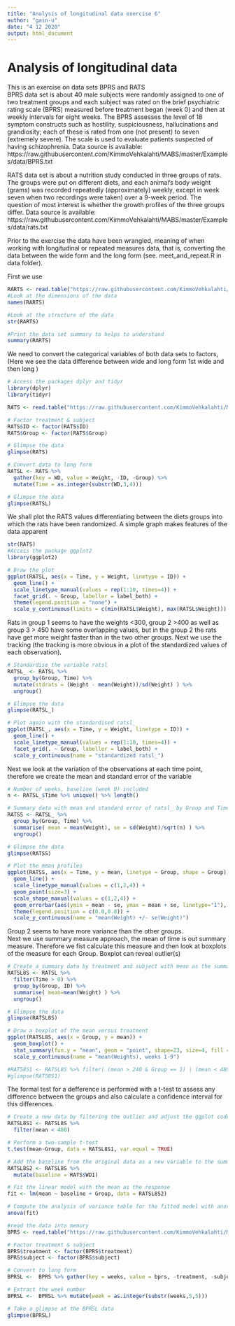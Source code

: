 ```yaml
---
title: "Analysis of longitudinal data exercise 6"
author: "gain-u"
date: "4 12 2020"
output: html_document
---
```

# Analysis of longitudinal data

This is an exercise on data sets BPRS and RATS  
BPRS data set is about 40 male subjects were randomly assigned to one of two treatment groups and each subject was rated on the brief psychiatric rating scale (BPRS) measured before treatment began (week 0) and then at weekly intervals for eight weeks. The BPRS assesses the level of 18 symptom constructs such as hostility, suspiciousness, hallucinations and grandiosity; each of these is rated from one (not present) to seven (extremely severe). The scale is used to evaluate patients suspected of having schizophrenia.
Data source is available: https://raw.githubusercontent.com/KimmoVehkalahti/MABS/master/Examples/data/BPRS.txt  

RATS data set is about a nutrition study conducted in three groups of rats. The groups were put on different diets, and each animal’s body weight (grams) was recorded repeatedly (approximately) weekly, except in week seven when two recordings were taken) over a 9-week period. The question of most interest is whether the growth profiles of the three groups differ.
Data source is available: https://raw.githubusercontent.com/KimmoVehkalahti/MABS/master/Examples/data/rats.txt

Prior to the exercise the data have been wrangled, meaning of when working with longitudinal or repeated measures data, that is, converting the data between the wide form and the long form (see. meet_and_repeat.R in data folder).  

First we use 

```r
RARTS <- read.table("https://raw.githubusercontent.com/KimmoVehkalahti/MABS/master/Examples/data/rats.txt", sep  =" ", header = T)
#Look at the dimensions of the data
names(RARTS)

#Look at the structure of the data
str(RARTS)

#Print the data set summary to helps to understand 
summary(RARTS)
```
We need to convert the categorical variables of both data sets to factors, (Here we see the data difference between wide and long form 1st wide and then long )  
```r
# Access the packages dplyr and tidyr
library(dplyr)
library(tidyr)

RATS <- read.table("https://raw.githubusercontent.com/KimmoVehkalahti/MABS/master/Examples/data/rats.txt", sep  ="\t", header = T)

# Factor treatment & subject
RATS$ID <- factor(RATS$ID)
RATS$Group <- factor(RATS$Group)

# Glimpse the data
glimpse(RATS)

# Convert data to long form
RATSL <- RATS %>%
  gather(key = WD, value = Weight, -ID, -Group) %>%
  mutate(Time = as.integer(substr(WD,3,4))) 

# Glimpse the data
glimpse(RATSL)

```
  
  
We shall plot the RATS values differentiating between the diets groups into which the rats have been randomized. A simple graph makes features of the data apparent
```r
str(RATS)
#Access the package ggplot2
library(ggplot2)

# Draw the plot
ggplot(RATSL, aes(x = Time, y = Weight, linetype = ID)) +
  geom_line() +
  scale_linetype_manual(values = rep(1:10, times=4)) +
  facet_grid(. ~ Group, labeller = label_both) +
  theme(legend.position = "none") + 
  scale_y_continuous(limits = c(min(RATSL$Weight), max(RATSL$Weight)))
```


  Rats in group 1 seems to have the weights <300, group 2 >400 as well as group 3 > 450 have some overlapping values, but in the group 2 the rats have get more weight faster than in the two other groups.
  Next we use the tracking (the tracking is more obvious in a plot of the standardized values of each observation).
```r
# Standardise the variable ratsl
RATSL_ <- RATSL %>%
  group_by(Group, Time) %>%
  mutate(stdrats = (Weight - mean(Weight))/sd(Weight) ) %>%
  ungroup()

# Glimpse the data
glimpse(RATSL_)

# Plot again with the standardised ratsl_
ggplot(RATSL_, aes(x = Time, y = Weight, linetype = ID)) +
  geom_line() +
  scale_linetype_manual(values = rep(1:10, times=4)) +
  facet_grid(. ~ Group, labeller = label_both) +
  scale_y_continuous(name = "standardized ratsl_")
```
  
  Next we look at the variation of the observations at each time point, therefore we create the mean and standard error of the variable  
```r
# Number of weeks, baseline (week 0) included
n <- RATSL_$Time %>% unique() %>% length()

# Summary data with mean and standard error of ratsl_ by Group and Time 
RATSS <- RATSL_ %>%
  group_by(Group, Time) %>%
  summarise( mean = mean(Weight), se = sd(Weight)/sqrt(n) ) %>%
  ungroup()

# Glimpse the data
glimpse(RATSS)

# Plot the mean profiles
ggplot(RATSS, aes(x = Time, y = mean, linetype = Group, shape = Group)) +
  geom_line() +
  scale_linetype_manual(values = c(1,2,4)) +
  geom_point(size=3) +
  scale_shape_manual(values = c(1,2,4)) +
  geom_errorbar(aes(ymin = mean - se, ymax = mean + se, linetype="1"), width=0.3) +
  theme(legend.position = c(0.8,0.8)) +
  scale_y_continuous(name = "mean(Weight) +/- se(Weight)")
```
  


Group 2 seems to have more variance than the other groups.  
Next we use summary measure approach, the mean of time is out summary measure. Therefore we fist calculate this measure and then look at boxplots of the measure for each Group. Boxplot can reveal outlier(s)
```r
# Create a summary data by treatment and subject with mean as the summary variable (ignoring baseline ).
RATSL8S <- RATSL %>%
  filter(Time > 0) %>%
  group_by(Group, ID) %>%
  summarise( mean=mean(Weight) ) %>%
  ungroup()

# Glimpse the data
glimpse(RATSL8S)

# Draw a boxplot of the mean versus treatment
ggplot(RATSL8S, aes(x = Group, y = mean)) +
  geom_boxplot() +
  stat_summary(fun.y = "mean", geom = "point", shape=23, size=4, fill = "white") +
  scale_y_continuous(name = "mean(Weights), weeks 1-9")
```
 

```r
#RATS8S1 <- RATSL8S %>% filter( (mean > 240 & Group == 1) | (mean < 480 & Group == 2) | (mean > 500 & Group == 3) )
#glimpse(RATS8S1)
```


The formal test for a defference is performed with a t-test to assess any difference between the groups and also calculate a confidence interval for this differences.
```r
# Create a new data by filtering the outlier and adjust the ggplot code the draw the plot again with the new data
RATSL8S1 <- RATSL8S %>%
  filter(mean < 480)

# Perform a two-sample t-test
t.test(mean~Group, data = RATSL8S1, var.equal = TRUE)

# Add the baseline from the original data as a new variable to the summary data
RATSL8S2 <- RATSL8S %>%
  mutate(baseline = RATS$WD1)

# Fit the linear model with the mean as the response 
fit <- lm(mean ~ baseline + Group, data = RATSL8S2)

# Compute the analysis of variance table for the fitted model with anova()
anova(fit)
```














```r
#read the data into memory
BPRS <- read.table("https://raw.githubusercontent.com/KimmoVehkalahti/MABS/master/Examples/data/BPRS.txt", sep  =" ", header = T)

# Factor treatment & subject
BPRS$treatment <- factor(BPRS$treatment)
BPRS$subject <- factor(BPRS$subject)

# Convert to long form
BPRSL <-  BPRS %>% gather(key = weeks, value = bprs, -treatment, -subject)

# Extract the week number
BPRSL <-  BPRSL %>% mutate(week = as.integer(substr(weeks,5,5)))

# Take a glimpse at the BPRSL data
glimpse(BPRSL)
```



